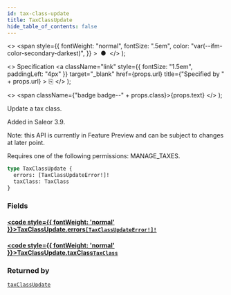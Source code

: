 ```yaml
---
id: tax-class-update
title: TaxClassUpdate
hide_table_of_contents: false
---
```


  <>
    <span
      style={{
        fontWeight: "normal",
        fontSize: ".5em",
        color: "var(--ifm-color-secondary-darkest)",
      }}
    >
      &nbsp;●&nbsp;
    </span>
  </>
);

  <>
    Specification
    <a
      className="link"
      style={{ fontSize: "1.5em", paddingLeft: "4px" }}
      target="\_blank"
      href={props.url}
      title={"Specified by " + props.url}
    >
      ⎘
    </a>
  </>
);

  <>
    <span className={"badge badge--" + props.class}>{props.text}</span>
  </>
);

Update a tax class.

Added in Saleor 3.9.

Note: this API is currently in Feature Preview and can be subject to changes at later point.

Requires one of the following permissions: MANAGE_TAXES.

```graphql
type TaxClassUpdate {
  errors: [TaxClassUpdateError!]!
  taxClass: TaxClass
}
```

### Fields

#### [<code style={{ fontWeight: 'normal' }}>TaxClassUpdate.<b>errors</b></code>](#)<Bullet />[`[TaxClassUpdateError!]!`](../../../storefront/taxes/objects/tax-class-update-error) <Badge class="secondary" text="non-null"/> <Badge class="secondary" text="object"/>

>

#### [<code style={{ fontWeight: 'normal' }}>TaxClassUpdate.<b>taxClass</b></code>](#)<Bullet />[`TaxClass`](../../../storefront/taxes/objects/tax-class) <Badge class="secondary" text="object"/>

>

### Returned by

[`taxClassUpdate`](../../../storefront/taxes/mutations/tax-class-update) <Badge class="secondary" text="mutation"/>
